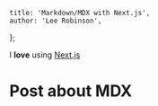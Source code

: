    title: 'Markdown/MDX with Next.js',
    author: 'Lee Robinson',
};

I **love** using [Next.js](https://nextjs.org/)

# Post about MDX

